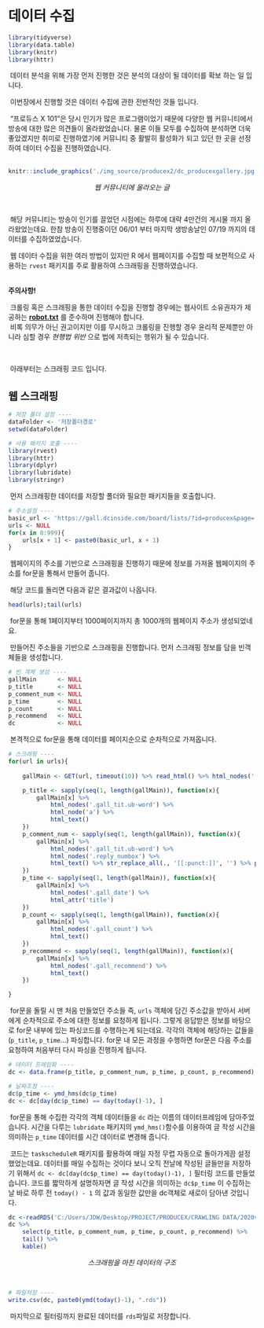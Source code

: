# 데이터 수집

```r
library(tidyverse)
library(data.table)
library(knitr)
library(httr)
```

&nbsp;데이터 분석을 위해 가장 먼저 진행한 것은 분석의 대상이 될 데이터를 확보 하는 일 입니다.   

&nbsp;이번장에서 진행할 것은 데이터 수집에 관한 전반적인 것들 입니다.   

&nbsp;"프로듀스 X 101"은 당시 인기가 많은 프로그램이었기 때문에 다양한 웹 커뮤니티에서 방송에 대한 많은 의견들이 올라왔었습니다. 물론 이들 모두를 수집하여 분석하면 더욱 좋았겠지만 취미로 진행하였기에 커뮤니티 중 활발히 활성화가 되고 있던 한 곳을 선정하여 데이터 수집을 진행하였습니다.   
<br>

```r
knitr::include_graphics('./img_source/producex2/dc_producexgallery.jpg')
```
<center>*웹 커뮤니티에 올라오는 글*</center>   
<br>

&nbsp;해당 커뮤니티는 방송이 인기를 끌었던 시점에는 하루에 대략 4만건의 게시물 까지 올라왔었는데요. 한참 방송이 진행중이던 06/01 부터 마지막 생방송날인 07/19 까지의 데이터를 수집하였었습니다.   

&nbsp;웹 데이터 수집을 위한 여러 방법이 있지만 R 에서 웹페이지를 수집할 때 보편적으로 사용하는 `rvest` 패키지를 주로 활용하여 스크래핑을 진행하였습니다.   
<br>

::: {.infobox .caution data-latex="{caution}"}
**주의사항!**

&nbsp;크롤링 혹은 스크래핑을 통한 데이터 수집을 진행할 경우에는 웹사이트 소유권자가 제공하는 [**robot.txt**](https://ko.wikipedia.org/wiki/%EB%A1%9C%EB%B4%87_%EB%B0%B0%EC%A0%9C_%ED%91%9C%EC%A4%80) 를 준수하며 진행해야 합니다. <br>
&nbsp;비록 의무가 아닌 권고이지만 이를 무시하고 크롤링을 진행할 경우 윤리적 문제뿐만 아니라 심할 경우 _현행법 위반_ 으로 법에 저촉되는 행위가 될 수 있습니다. 
:::
<br>

&nbsp;아래부터는 스크래핑 코드 입니다. 

## 웹 스크래핑

```r
# 저장 폴더 설정 ---- 
dataFolder <- '저장폴더경로'
setwd(dataFolder)

# 사용 패키지 호출 ---- 
library(rvest)
library(httr)
library(dplyr)
library(lubridate)
library(stringr)
```
   
&nbsp;먼저 스크래핑한 데이터를 저장할 폴더와 필요한 패키지들을 호출합니다. 

```r
# 주소설정 ----
basic_url <- 'https://gall.dcinside.com/board/lists/?id=producex&page='
urls <- NULL
for(x in 0:999){
    urls[x + 1] <- paste0(basic_url, x + 1)
}
```

&nbsp;웹페이지의 주소를 기반으로 스크래핑을 진행하기 때문에 정보를 가져올 웹페이지의 주소를 for문을 통해서 만들어 줍니다. 

&nbsp;해당 코드를 돌리면 다음과 같은 결과값이 나옵니다. 

```r
head(urls);tail(urls)
```

&nbsp;for문을 통해 1페이지부터 1000페이지까지 총 1000개의 웹페이지 주소가 생성되었네요.   

&nbsp;만들어진 주소들을 기반으로 스크래핑을 진행합니다. 먼저 스크래핑 정보를 담을 빈객체들을 생성합니다.   

```r

# 빈 객체 생성 ----
gallMain      <- NULL
p_title       <- NULL
p_comment_num <- NULL
p_time        <- NULL
p_count       <- NULL
p_recommend   <- NULL
dc            <- NULL

```

&nbsp;본격적으로 for문을 통해 데이터를 페이지순으로 순차적으로 가져옵니다.   

```r
# 스크래핑 ---- 
for(url in urls){
    
    gallMain <- GET(url, timeout(10)) %>% read_html() %>% html_nodes('.ub-content.us-post')

    p_title <- sapply(seq(1, length(gallMain)), function(x){
        gallMain[x] %>%
            html_nodes('.gall_tit.ub-word') %>%
            html_node('a') %>%
            html_text()
    })
    p_comment_num <- sapply(seq(1, length(gallMain)), function(x){
        gallMain[x] %>%
            html_nodes('.gall_tit.ub-word') %>%
            html_nodes('.reply_numbox') %>%
            html_text() %>% str_replace_all(., '[[:punct:]]', '') %>% paste(., collapse = '')
    })
    p_time <- sapply(seq(1, length(gallMain)), function(x){
        gallMain[x] %>%
            html_nodes('.gall_date') %>%
            html_attr('title')
    })
    p_count <- sapply(seq(1, length(gallMain)), function(x){
        gallMain[x] %>%
            html_nodes('.gall_count') %>%
            html_text()
    })
    p_recommend <- sapply(seq(1, length(gallMain)), function(x){
        gallMain[x] %>%
            html_nodes('.gall_recommend') %>%
            html_text()
    })

}
```

&nbsp;for문을 돌릴 시 맨 처음 만들었던 주소들 즉, `urls` 객체에 담긴 주소값을 받아서 서버에게 순차적으로 주소에 대한 정보를 요청하게 됩니다. 그렇게 응답받은 정보를 바탕으로 for문 내부에 있는 파싱코드를 수행하는게 되는데요. 각각의 객체에 해당하는 값들을(`p_title`, `p_time`...) 파싱합니다. for문 내 모든 과정을 수행하면 for문은 다음 주소를 요청하여 처음부터 다시 파싱을 진행하게 됩니다.   

```r
# 데이터 프레임화 ----  
dc <- data.frame(p_title, p_comment_num, p_time, p_count, p_recommend)

# 날짜조정 ----
dc$p_time <- ymd_hms(dc$p_time)
dc <- dc[day(dc$p_time) == day(today()-1), ]
```

&nbsp;for문을 통해 수집한 각각의 객체 데이터들을 `dc` 라는 이름의 데이터프레임에 담아주었습니다. 시간을 다루는 `lubridate` 패키지의 `ymd_hms()`함수를 이용하여 글 작성 시간을 의미하는 `p_time` 데이터를 시간 데이터로 변경해 줍니다.   

&nbsp;코드는 `taskscheduleR` 패키지를 활용하여 매일 자정 무렵 자동으로 돌아가게끔 설정 했었는데요. 데이터를 매일 수집하는 것이다 보니 오직 전날에 작성된 글들만을 저장하기 위해서 `dc <- dc[day(dc$p_time) == day(today()-1), ]` 필터링 코드를 만들었습니다. 코드를 짧막하게 설명하자면 글 작성 시간을 의미하는 `dc$p_time` 이 수집하는 날 바로 하루 전 `today() - 1` 의 값과 동일한 값만을 dc객체로 새로이 담아낸 것입니다.   

```r

dc <-readRDS('C:/Users/JDW/Desktop/PROJECT/PRODUCEX/CRAWLING DATA/2020ver/2019-06-01.rds')
dc %>% 
    select(p_title, p_comment_num, p_time, p_count, p_recommend) %>% 
    tail() %>% 
    kable()
```
<center>*스크래핑을 마친 데이터의 구조*</center>   
<br>

```r
# 파일저장 ----
write.csv(dc, paste0(ymd(today()-1), ".rds"))
```

&nbsp;마지막으로 필터링까지 완료된 데이터를 `rds`파일로 저장합니다. 
